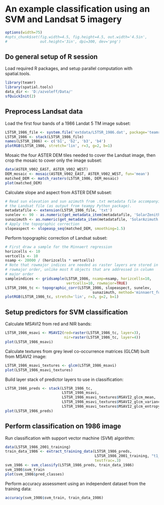 # An example classification using an SVM and Landsat 5 imagery

```r
options(width=75)
#opts_chunk$set(fig.width=4.5, fig.height=4.5, out.width='4.5in', 
#               out.height='3in', dpi=300, dev='png')
```

## Do general setup of R session
Load required R packages, and setup parallel computation with spatial.tools.

```r
library(teamr)
library(spatial.tools)
data_dir <- 'D:/azvoleff/Data/'
sfQuickInit(2)
```

## Preprocess Landsat data
Load the first four bands of a 1986 Landat 5 TM image subset:

```r
L5TSR_1986_file <- system.file('extdata/L5TSR_1986.dat', package='teamr')
L5TSR_1986 <- stack(L5TSR_1986_file)
names(L5TSR_1986) <- c('b1', 'b2', 'b3', 'b4')
plotRGB(L5TSR_1986, stretch='lin', r=3, g=2, b=1)
```

Mosaic the four ASTER DEM tiles needed to cover the Landsat image, then crop 
the mosaic to cover only the image subset:

```r
data(ASTER_V002_EAST, ASTER_V002_WEST)
DEM_mosaic <- mosaic(ASTER_V002_EAST, ASTER_V002_WEST, fun='mean')
matched_DEM <- match_rasters(L5TSR_1986, DEM_mosaic)
plot(matched_DEM)
```

Calculate slope and aspect from ASTER DEM subset:

```r
# Read sun elevation and sun azimuth from .txt metadata file accompanying
# the Landsat file (as output from teampy Python package).
metadatafile <- extension(L5TSR_1986_file, 'txt')
sunelev <- 90 - as.numeric(get_metadata_item(metadatafile, 'SolarZenith'))
sunazimuth <- as.numeric(get_metadata_item(metadatafile, 'SolarAzimuth'))
# Apply the topographic correction
slopeaspect <- slopeasp_seq(matched_DEM, smoothing=1.5)
```

Perform topographic correction of Landsat subset:

```r
# First draw a sample for the Minnaert regression
horizcells <- 10
vertcells <- 10
nsamp <- 20000 / (horizcells * vertcells)
# Note that rowmajor indices are needed as raster layers are stored in 
# rowmajor order, unlike most R objects that are addressed in column 
# major order
sampleindices <- gridsample(L5TSR_1986, nsamp=nsamp, horizcells=10, 
                            vertcells=10, rowmajor=TRUE)
L5TSR_1986_tc <- topographic_corr(L5TSR_1986, slopeaspect, sunelev, 
                                        sunazimuth, method='minnaert_full')
plotRGB(L5TSR_1986_tc, stretch='lin', r=3, g=2, b=1)
```

## Setup predictors for SVM classification

Calculate MSAVI2 from red and NIR bands:

```r
L5TSR_1986_msavi <- MSAVI2(red=raster(L5TSR_1986_tc, layer=3),
                           nir=raster(L5TSR_1986_tc, layer=4))
plot(L5TSR_1986_msavi)
```

Calculate textures from grey level co-occurrence matrices (GLCM) built from MSAVI2 image:

```r
L5TSR_1986_msavi_textures <- glcm(L5TSR_1986_msavi)
plot(L5TSR_1986_msavi_textures)
```

Build layer stack of predictor layers to use in classification:

```r
L5TSR_1986_preds <- stack(L5TSR_1986_tc,
                          L5TSR_1986_msavi,
                          L5TSR_1986_msavi_textures$MSAVI2_glcm_mean, 
                          L5TSR_1986_msavi_textures$MSAVI2_glcm_variance, 
                          L5TSR_1986_msavi_textures$MSAVI2_glcm_entropy)
plot(L5TSR_1986_preds)
```

## Perform classification on 1986 image

Run classification with support vector machine (SVM) algorithm:
```r
data(L5TSR_1986_2001_training)
train_data_1986 <- extract_training_data(L5TSR_1986_preds, 
                                         L5TSR_1986_2001_training, "t1_class", 
                                         testfrac=.3)
svm_1986 <- svm_classify(L5TSR_1986_preds, train_data_1986)
svm_1986$svm_train
plot(svm_1986$pred_classes)
```

Perform accuracy assessment using an independent dataset from the training data:

```r
accuracy(svm_1986$svm_train, train_data_1986)
```
